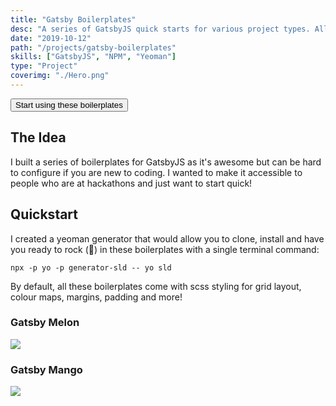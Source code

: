 ```yaml
---
title: "Gatsby Boilerplates"
desc: "A series of GatsbyJS quick starts for various project types. All with a fruity name."
date: "2019-10-12"
path: "/projects/gatsby-boilerplates"
skills: ["GatsbyJS", "NPM", "Yeoman"]
type: "Project"
coverimg: "./Hero.png"
---
```

<div class="flex" style="justify-content: center;">
<a href="/boilerplates"><button class="bubble-button border-radius">Start using these boilerplates</button></a>
</div>


## The Idea
I built a series of boilerplates for GatsbyJS as it's awesome but can be hard to configure if you are new to coding. I wanted to make it accessible to people who are at hackathons and just want to start quick!

## Quickstart
I created a yeoman generator that would allow you to clone, install and have you ready to rock (🎸) in these boilerplates with a single terminal command:

`npx -p yo -p generator-sld -- yo sld`

By default, all these boilerplates come with scss styling for grid layout, colour maps, margins, padding and more!

<div class="row pad-10 is-white-bg margin-10-t margin-10-b">
    <div class="col-xs-12 col-md-4">
         <h3 class="margin-0">Gatsby Melon</h3>
    </div>
    <div class="col-xs-12 col-md-8">
        <img src="./Melon.png"/>
    </div>
</div>
<div class="row pad-10 is-white-bg margin-10-t margin-10-b">
    <div class="col-xs-12 col-md-4">
         <h3 class="margin-0">Gatsby Mango</h3>
    </div>
    <div class="col-xs-12 col-md-8">
        <img src="./Mango.png"/>
    </div>
</div>
